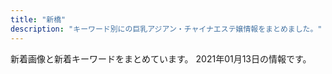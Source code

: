 ```yaml
---
title: "新橋"
description: "キーワード別にの巨乳アジアン・チャイナエステ嬢情報をまとめました。"
---
```


新着画像と新着キーワードをまとめています。
2021年01月13日の情報です。

<DmmAffiliateIns />
<KeywordTable
  shops={
    [
    {
        "url": "https://www.meedeemassage.com/",
        "img_links": [
            "https://static.wixstatic.com/media/ff29a7_47d81575374144dda595a587847070b9~mv2.jpg",
            "https://static.wixstatic.com/media/096f64_9dd53b8d3bbc46b7a5d8f8f9f83f67c0~mv2.jpg",
            "https://static.wixstatic.com/media/ff29a7_5a71cab9e560455a86a69dee65e387e6~mv2.jpg",
            "https://static.wixstatic.com/media/ff29a7_d6b424065e3946fc8a31bd093d286366~mv2.jpg",
            "https://static.wixstatic.com/media/ff29a7_d9f852b350a141b1ae8d7d80ce91ecfa~mv2.jpg",
            "https://static.wixstatic.com/media/ff29a7_996c77cb89cc4012a35bb0813c645fdf~mv2.jpg"
        ],
        "keywords": {},
        "station": "JR\u65b0\u6a4b\u99c5\u65e5\u6bd4\u8c37\u53e3",
        "name": "\u30df\u30fc\u30c7\u30a3\u30fc"
    },
    {
        "url": "http://www.es-tokyo.link",
        "station": "JR\u6d5c\u677e\u753a\u99c5\u5357\u53e3",
        "name": "Pandora*\u30d1\u30f3\u30c9\u30e9",
        "img_links": [
            "http://www.es-tokyo.link/img/momoko1.jpg",
            "http://www.es-tokyo.link/img/rin1.jpg",
            "http://www.es-tokyo.link/img/erin1.jpg",
            "http://www.es-tokyo.link/images/sys2.jpg",
            "http://www.es-tokyo.link/images/25.jpg",
            "http://www.es-tokyo.link/img/erin2.jpg",
            "http://www.es-tokyo.link/images/5.jpg",
            "http://www.es-tokyo.link/img/yui1.jpg",
            "http://www.es-tokyo.link/images/b1.jpg",
            "http://www.es-tokyo.link/images/interior_t.jpg",
            "http://www.es-tokyo.link/images/28.jpg",
            "http://www.es-tokyo.link/images/32.jpg",
            "http://www.es-tokyo.link/img/ami1.jpg",
            "http://www.es-tokyo.link/img/minami2.jpg",
            "http://www.es-tokyo.link/images/23.jpg",
            "http://www.es-tokyo.link/images/9.jpg",
            "http://www.es-tokyo.link/images/newface.jpg",
            "http://www.es-tokyo.link/images/tel.jpg",
            "http://www.es-tokyo.link/img/naomi1.jpg",
            "http://www.es-tokyo.link/img/emili1.jpg",
            "http://www.es-tokyo.link/images/s1.png",
            "http://www.es-tokyo.link/img/miwa1.jpg",
            "http://www.es-tokyo.link/images/3.jpg",
            "http://www.es-tokyo.link/images/sys1.jpg",
            "http://www.es-tokyo.link/images/19.jpg",
            "http://www.es-tokyo.link/img/suzu1.jpg",
            "http://www.es-tokyo.link/images/staff_t.jpg",
            "http://www.es-tokyo.link/images/news.jpg",
            "http://www.es-tokyo.link/images/int1.jpg",
            "http://www.es-tokyo.link/images/27.jpg",
            "http://www.es-tokyo.link/images/31.jpg",
            "http://www.es-tokyo.link/images/int2.jpg",
            "http://www.es-tokyo.link/img/mayu1.jpg",
            "http://www.es-tokyo.link/images/head.jpg",
            "http://www.es-tokyo.link/img/izumi2.jpg",
            "http://www.es-tokyo.link/images/30.jpg",
            "http://www.es-tokyo.link/images/24.jpg",
            "http://www.es-tokyo.link/images/mobile.jpg",
            "http://www.es-tokyo.link/img/kaori1.jpg",
            "http://www.es-tokyo.link/images/b2.jpg",
            "http://www.es-tokyo.link/img/minami1.jpg",
            "http://www.es-tokyo.link/images/b3.jpg",
            "http://www.es-tokyo.link/images/20.jpg",
            "http://www.es-tokyo.link/img/izumi1.jpg",
            "http://www.es-tokyo.link/images/22.jpg",
            "http://www.es-tokyo.link/img/hikari1.jpg"
        ],
        "keywords": {}
    },
    {
        "station": "JR\u7530\u753a\u99c5\u897f\u53e3",
        "img_links": [],
        "name": "\u68ee\u306e\u9999",
        "url": "https://www.morinokaori-massage.com/",
        "keywords": {}
    },
    {
        "station": "JR\u6d5c\u677e\u753a\u99c5\u5317\u53e3",
        "name": "Oriental Spa",
        "img_links": [
            "https://hamamatsucho-mensesthe.com/staff2/wp-content/uploads/2019/12/yuki22-1.png",
            "https://hamamatsucho-mensesthe.com/menu/friend.png",
            "https://hamamatsucho-mensesthe.com/staff2/wp-content/uploads/2021/01/lulu01.png",
            "https://hamamatsucho-mensesthe.com/staff/koko-s1.jpg",
            "https://hamamatsucho-mensesthe.com/kumi2.jpg",
            "https://hamamatsucho-mensesthe.com/staff2/wp-content/uploads/2020/01/ai01.png",
            "https://hamamatsucho-mensesthe.com/staff2/wp-content/uploads/2020/11/siruet.png",
            "https://hamamatsucho-mensesthe.com/button/home.png",
            "https://hamamatsucho-mensesthe.com/images/footer-r.png",
            "https://hamamatsucho-mensesthe.com/images/main-sp.jpg",
            "https://hamamatsucho-mensesthe.com/staff/yoko-s1.jpg",
            "https://hamamatsucho-mensesthe.com/kumi1.jpg",
            "https://hamamatsucho-mensesthe.com/staff/arisa-l1.jpg",
            "https://hamamatsucho-mensesthe.com/button/staff.png",
            "https://hamamatsucho-mensesthe.com/room/1.jpg",
            "https://hamamatsucho-mensesthe.com/menu/info.png",
            "https://hamamatsucho-mensesthe.com/button/sche.png",
            "https://hamamatsucho-mensesthe.com/staff/arisa-s1.jpg",
            "https://hamamatsucho-mensesthe.com/menu/gallery.png",
            "https://hamamatsucho-mensesthe.com/images/flower.png",
            "https://hamamatsucho-mensesthe.com/staff2/wp-content/uploads/2019/12/haru-1.png",
            "https://hamamatsucho-mensesthe.com/staff/koko-l1.jpg",
            "https://hamamatsucho-mensesthe.com/staff/nana-s1.jpg",
            "https://hamamatsucho-mensesthe.com/staff/yuyu-s1.jpg",
            "https://hamamatsucho-mensesthe.com/staff2/wp-content/uploads/2020/11/yuyu03.png",
            "https://hamamatsucho-mensesthe.com/2018/03/02/anna-s1.jpg",
            "https://hamamatsucho-mensesthe.com/staff2/wp-content/uploads/2020/11/momo02.png",
            "https://hamamatsucho-mensesthe.com/2018/12/21/yuyu-s1.jpg",
            "https://hamamatsucho-mensesthe.com/images/clear.png",
            "https://hamamatsucho-mensesthe.com/images/footer-l.png",
            "https://hamamatsucho-mensesthe.com/staff2/wp-content/uploads/2021/01/maki05.png",
            "https://hamamatsucho-mensesthe.com/room/3.jpg",
            "https://hamamatsucho-mensesthe.com/room/2.jpg",
            "https://hamamatsucho-mensesthe.com/2018/11/23/arisa-s1.jpg",
            "https://hamamatsucho-mensesthe.com/room/esthe1.jpg",
            "https://hamamatsucho-mensesthe.com/icon/google_plus.png",
            "https://hamamatsucho-mensesthe.com/icon/twitter.png",
            "https://hamamatsucho-mensesthe.com/menu/sche.png",
            "https://hamamatsucho-mensesthe.com/staff2/wp-content/uploads/2020/02/yaya02.png",
            "https://hamamatsucho-mensesthe.com/images/main1.jpg",
            "https://hamamatsucho-mensesthe.com/icon/facebook.png",
            "https://hamamatsucho-mensesthe.com/2018/12/21/koko-s1.jpg",
            "https://hamamatsucho-mensesthe.com/staff/yuyu-l1.jpg",
            "https://hamamatsucho-mensesthe.com/2018/06/08/hana-s2.jpg",
            "https://hamamatsucho-mensesthe.com/menu/home.png",
            "https://hamamatsucho-mensesthe.com/2018/06/12/yoko-s1.jpg",
            "https://hamamatsucho-mensesthe.com/staff2/wp-content/uploads/2019/12/nanami02-2.png",
            "https://hamamatsucho-mensesthe.com/icon/line.png",
            "https://hamamatsucho-mensesthe.com/staff/yoko-l1.jpg",
            "https://hamamatsucho-mensesthe.com/images/header3.png",
            "https://hamamatsucho-mensesthe.com/room/esthe3.jpg",
            "https://hamamatsucho-mensesthe.com/room/4.jpg",
            "https://hamamatsucho-mensesthe.com/room/esthe2.jpg",
            "https://hamamatsucho-mensesthe.com/staff/nana-l1.jpg",
            "https://hamamatsucho-mensesthe.com/2017/10/08/ruru-s1.jpg"
        ],
        "url": "https://hamamatsucho-mensesthe.com/",
        "keywords": {
            "E": 1,
            "D": 5,
            "F": 4,
            "C": 2
        }
    },
    {
        "keywords": {},
        "url": "http://www.k-harunoie.info/",
        "name": "\u6625\u306e\u5bb6",
        "img_links": [
            "http://www.k-harunoie.info/imge/service2.jpg",
            "http://www.k-harunoie.info/imge/service3.jpg",
            "http://www.k-harunoie.info/imge/s0.png",
            "http://www.k-harunoie.info/imge/s1.png",
            "http://www.k-harunoie.info/imge/p-4.jpg",
            "http://www.k-harunoie.info/imge/interior_t.jpg",
            "http://www.k-harunoie.info/imge/staff_t.jpg",
            "http://www.k-harunoie.info/imge/botton.jpg",
            "http://www.k-harunoie.info/imge/tel.png",
            "http://www.k-harunoie.info/imge/sys.png",
            "http://www.k-harunoie.info/imge/service1.jpg",
            "http://www.k-harunoie.info/imge/int2.png",
            "http://www.k-harunoie.info/imge/ta.png",
            "http://www.k-harunoie.info/imge/p-2.jpg",
            "http://www.k-harunoie.info/imge/p-1.jpg",
            "http://www.k-harunoie.info/imge/p-5.jpg"
        ],
        "station": "JR\u7530\u753a\u99c5\u6771\u53e3"
    },
    {
        "name": "\u6c34\u7121\u6708\uff5e\u307f\u306a\u3065\u304d\uff5e",
        "url": "https://minazuki-tokyo.com/",
        "keywords": {
            "87": 2,
            "86": 1,
            "90": 2,
            "83": 4,
            "C": 2
        },
        "station": "JR\u6d5c\u677e\u753a\u99c5\u5357\u53e3",
        "img_links": [
            "https://minazuki-tokyo.com/wp-content/uploads/2020/11/news06-200x200.png",
            "https://minazuki-tokyo.com/wp-content/uploads/2020/11/news05-200x200.png",
            "https://minazuki-tokyo.com/wp-content/uploads/2020/11/news05-390x195.png",
            "https://minazuki-tokyo.com/wp-content/uploads/2020/11/sub03_p.png",
            "https://minazuki-tokyo.com/wp-content/uploads/2020/11/sub04_p.png",
            "https://minazuki-tokyo.com/wp-content/uploads/2020/11/photo03.png",
            "https://minazuki-tokyo.com/wp-content/uploads/2020/11/news01-640x348.png",
            "https://minazuki-tokyo.com/wp-content/uploads/2020/11/news04-390x195.png",
            "https://minazuki-tokyo.com/wp-content/uploads/2020/11/news06-390x195.png",
            "https://minazuki-tokyo.com/wp-content/uploads/2020/11/news07-390x195.png",
            "https://minazuki-tokyo.com/wp-content/uploads/2020/11/news01-200x200.png",
            "https://minazuki-tokyo.com/wp-content/uploads/2020/11/sub02_p.png",
            "https://minazuki-tokyo.com/wp-content/uploads/2020/11/news03-200x200.png",
            "https://minazuki-tokyo.com/wp-content/uploads/2020/11/news06-640x348.png",
            "https://minazuki-tokyo.com/wp-content/uploads/2020/11/staff1-200x200.png",
            "https://minazuki-tokyo.com/wp-content/uploads/2020/11/news01-390x195.png",
            "https://minazuki-tokyo.com/wp-content/uploads/2020/11/staff2-200x200.png",
            "https://minazuki-tokyo.com/wp-content/uploads/2020/11/photo01.png",
            "https://minazuki-tokyo.com/wp-content/uploads/2020/11/top1.png",
            "https://minazuki-tokyo.com/wp-content/uploads/2020/11/photo05.png",
            "https://minazuki-tokyo.com/wp-content/uploads/2020/11/staff3.png",
            "https://minazuki-tokyo.com/wp-content/uploads/2020/11/news05-640x348.png",
            "https://minazuki-tokyo.com/wp-content/uploads/2020/11/photo02.png",
            "https://minazuki-tokyo.com/wp-content/uploads/2020/11/staff5.png",
            "https://minazuki-tokyo.com/wp-content/uploads/2020/11/photo04.png",
            "https://minazuki-tokyo.com/wp-content/uploads/2020/12/add2.png",
            "https://minazuki-tokyo.com/wp-content/uploads/2020/11/news07-640x348.png",
            "https://minazuki-tokyo.com/wp-content/uploads/2020/11/sub01_p.png",
            "https://minazuki-tokyo.com/wp-content/uploads/2020/11/staff1.png",
            "https://minazuki-tokyo.com/wp-content/uploads/2020/11/staff6.png",
            "https://minazuki-tokyo.com/wp-content/uploads/2020/11/price.png",
            "https://minazuki-tokyo.com/wp-content/uploads/2020/11/staff3-200x200.png",
            "https://minazuki-tokyo.com/wp-content/uploads/2020/11/news03-640x348.png",
            "https://minazuki-tokyo.com/wp-content/uploads/2020/11/staff2.png",
            "https://minazuki-tokyo.com/wp-content/uploads/2020/11/staff5-200x200.png",
            "https://minazuki-tokyo.com/wp-content/uploads/2020/11/news07-200x200.png",
            "https://minazuki-tokyo.com/wp-content/uploads/2020/11/news03-390x195.png",
            "https://minazuki-tokyo.com/wp-content/uploads/2020/11/staff6-200x200.png"
        ]
    },
    {
        "img_links": [
            "https://cdn.peraichi.com/userData/56b6a25c-bfe0-40b6-ae9c-73000a000007/img/5ffebabb29207/original.png"
        ],
        "url": "https://fancy-tokyo.com/",
        "name": "fancy",
        "station": "JR\u6d5c\u677e\u753a\u99c5\u5357\u53e3",
        "keywords": {}
    },
    {
        "name": "\u7e01",
        "url": "http://tamachi-en.link/",
        "img_links": [
            "http://tamachi-en.link/images/g5.jpg",
            "http://tamachi-en.link/images/zi_link.png",
            "http://tamachi-en.link/images/g2.jpg",
            "http://tamachi-en.link/images/g0.jpg",
            "http://tamachi-en.link/images/zi_staff.png",
            "http://tamachi-en.link/images/g1.jpg",
            "http://tamachi-en.link/images/g3.jpg",
            "http://tamachi-en.link/images/g4.jpg",
            "http://tamachi-en.link/images/mobile.png",
            "http://tamachi-en.link/images/new1.jpg",
            "http://tamachi-en.link/images/top.jpg",
            "http://tamachi-en.link/images/g8.jpg",
            "http://tamachi-en.link/images/g6.jpg"
        ],
        "station": "JR\u7530\u753a\u99c5\u6771\u53e3",
        "keywords": {
            "C": 15
        }
    },
    {
        "url": "http://www.shiawasenojikan.esjp.info/",
        "name": "\u5e78\u305b\u306e\u6642\u9593",
        "station": "JR\u65b0\u6a4b\u99c5\u65e5\u6bd4\u8c37\u53e3",
        "img_links": [
            "http://www.shiawasenojikan.esjp.info/files/010.jpg",
            "http://www.shiawasenojikan.esjp.info/images/sys2.jpg",
            "http://www.shiawasenojikan.esjp.info/images/news.jpg",
            "http://www.shiawasenojikan.esjp.info/images/tel.jpg",
            "http://www.shiawasenojikan.esjp.info/images/int2.jpg",
            "http://www.shiawasenojikan.esjp.info/files/009.jpg",
            "http://www.shiawasenojikan.esjp.info/images/staff_t.jpg",
            "http://www.shiawasenojikan.esjp.info/images/sys1.jpg",
            "http://www.shiawasenojikan.esjp.info/images/interior_t.jpg",
            "http://www.shiawasenojikan.esjp.info/files/003.jpg",
            "http://www.shiawasenojikan.esjp.info/images/link_t.jpg",
            "http://www.shiawasenojikan.esjp.info/images/mobile.jpg",
            "http://www.shiawasenojikan.esjp.info/images/head.jpg",
            "http://www.shiawasenojikan.esjp.info/files/001.jpg",
            "http://www.shiawasenojikan.esjp.info/files/015.jpg"
        ],
        "keywords": {
            "D": 5,
            "88": 1,
            "87": 3,
            "86": 1
        }
    },
    {
        "name": "\u30d9\u30b9\u30c8",
        "station": "JR\u6d5c\u677e\u753a\u99c5\u5317\u53e3",
        "img_links": [
            "http://es-best.info/images/slider1/01.jpg",
            "http://es-best.info/images/access/04.jpg",
            "http://es-best.info/staffPhoto/b20190304234324.jpg",
            "http://es-best.info/js/sliderLine/slide_prev.png",
            "http://es-best.info/staffPhoto/b20191003002337.jpg",
            "http://es-best.info/images/access/05.jpg",
            "http://es-best.info/staffPhoto/s20190304234324.jpg",
            "http://es-best.info/images/access/01.jpg",
            "http://es-best.info/staffPhoto/s20190304234059.jpg",
            "http://es-best.info/images/slider1/02.jpg",
            "http://es-best.info/uploadfiles/images/campaignEsBestInfo.jpg",
            "http://es-best.info/staffPhoto/b20190304234059.jpg",
            "http://es-best.info/images/slider1/04.jpg",
            "http://es-best.info/images/returnBtn.png",
            "http://es-best.info/staffPhoto/b20190220185555.jpg",
            "http://es-best.info/images/store/052.jpg",
            "http://es-best.info/staffPhoto/s20190220185555.jpg",
            "http://es-best.info/staffPhoto/b20190304234528.jpg",
            "http://es-best.info/images/access/06.jpg",
            "http://es-best.info/images/access/03.jpg",
            "http://es-best.info/staffPhoto/s20190413161507.jpg",
            "http://es-best.info/staffPhoto/b20190413161507.jpg",
            "http://es-best.info/js/sliderLine/slide_next.png",
            "http://es-best.info/staffPhoto/s20191003002337.jpg",
            "http://es-best.info/staffPhoto/s20190304234528.jpg",
            "http://es-best.info/images/access/02.jpg"
        ],
        "keywords": {
            "D": 4,
            "85": 4,
            "C": 4,
            "86": 6
        },
        "url": "http://es-best.info/"
    },
    {
        "name": "SERA",
        "station": "JR\u6d5c\u677e\u753a\u99c5\u5317\u53e3",
        "url": "https://hamamatsucho-mensesthe.net/",
        "keywords": {
            "D": 32,
            "E": 10,
            "C": 14
        },
        "img_links": [
            "https://hamamatsucho-mensesthe.net/icon/google_plus.png",
            "https://hamamatsucho-mensesthe.net/staff/top/miyu-s1.jpg",
            "https://hamamatsucho-mensesthe.net/wp/wp-content/uploads/2020/01/nao.jpg",
            "https://hamamatsucho-mensesthe.net/wp/images/top2.jpg",
            "https://hamamatsucho-mensesthe.net/wp/wp-content/uploads/2019/02/paypay2.jpg",
            "https://hamamatsucho-mensesthe.net/staff/top/mitsuki-s1.jpg",
            "https://hamamatsucho-mensesthe.net/staff/top/rin-s1.jpg",
            "https://hamamatsucho-mensesthe.net/images/clear.png",
            "https://hamamatsucho-mensesthe.net/wp/wp-content/uploads/2019/07/0677E994-1DBF-4E0E-AB70-7CA5C034B140-150x150.jpeg",
            "https://hamamatsucho-mensesthe.net/link/mens-esthe.png",
            "https://hamamatsucho-mensesthe.net/staff/top/aki-s1.jpg",
            "https://hamamatsucho-mensesthe.net/wp/icon/twitter.png",
            "https://hamamatsucho-mensesthe.net/images/footer-l.png",
            "https://hamamatsucho-mensesthe.net/staff/top/emi-s1.jpg",
            "https://hamamatsucho-mensesthe.net/room/room-l5.jpg",
            "https://hamamatsucho-mensesthe.net/room/room-l6.jpg",
            "https://hamamatsucho-mensesthe.net/wp/icon/facebook.png",
            "https://hamamatsucho-mensesthe.net/wp/wp-content/uploads/2020/01/emi-l1.jpg",
            "https://hamamatsucho-mensesthe.net/wp/images/clear.png",
            "https://hamamatsucho-mensesthe.net/room/room-l1.jpg",
            "https://hamamatsucho-mensesthe.net/icon/line.png",
            "https://hamamatsucho-mensesthe.net/wp/wp-content/uploads/2020/11/urara.jpg",
            "https://hamamatsucho-mensesthe.net/wp/images/top3.jpg",
            "https://hamamatsucho-mensesthe.net/staff/top/ayaka-s1.jpg",
            "https://hamamatsucho-mensesthe.net/wp/wp-content/uploads/2020/08/ayaka.jpg",
            "https://hamamatsucho-mensesthe.net/wp/wp-content/uploads/2020/09/rin.jpg",
            "https://hamamatsucho-mensesthe.net/room/room-l4.jpg",
            "https://hamamatsucho-mensesthe.net/icon/facebook.png",
            "https://hamamatsucho-mensesthe.net/staff/top/nao-s1.jpg",
            "https://hamamatsucho-mensesthe.net/icon/twitter.png",
            "https://hamamatsucho-mensesthe.net/wp/images/top1.jpg",
            "https://hamamatsucho-mensesthe.net/wp/wp-content/uploads/2020/02/stand-by.jpg",
            "https://hamamatsucho-mensesthe.net/images/footer-r.png",
            "https://hamamatsucho-mensesthe.net/wp/wp-content/uploads/2019/10/eri-150x150.jpg",
            "https://hamamatsucho-mensesthe.net/wp/images/mensesthe.jpg",
            "https://hamamatsucho-mensesthe.net/wp/icon/line.png",
            "https://hamamatsucho-mensesthe.net/wp/wp-content/uploads/2020/02/1714CAA8-3D57-4009-AB72-F5A8E6B60310.jpeg",
            "https://hamamatsucho-mensesthe.net/wp/wp-content/uploads/2020/10/aki-150x150.jpg",
            "https://hamamatsucho-mensesthe.net/wp/wp-content/uploads/2020/01/mitsuki.jpg",
            "https://hamamatsucho-mensesthe.net/wp/wp-content/uploads/2020/01/misaki-l2.jpg",
            "https://hamamatsucho-mensesthe.net/room/room-l2.jpg",
            "https://hamamatsucho-mensesthe.net/room/room-l3.jpg",
            "https://hamamatsucho-mensesthe.net/wp/icon/google_plus.png",
            "https://hamamatsucho-mensesthe.net/images/flower.png",
            "https://hamamatsucho-mensesthe.net/wp/wp-content/uploads/2019/05/rin-150x150.jpg",
            "https://hamamatsucho-mensesthe.net/wp/wp-content/uploads/2019/07/587590BB-96D0-4887-BE26-3B1413FF7283-150x150.jpeg"
        ]
    },
    {
        "station": "JR\u65b0\u6a4b\u99c5\u70cf\u68ee\u53e3",
        "url": "https://aroma-queen.work/",
        "keywords": {
            "\u4e73": 3,
            "D": 2,
            "E": 7,
            "\u80f8": 2,
            "G": 1,
            "\u30bb\u30af\u30b7\u30fc": 1,
            "F": 1
        },
        "name": "Aroma Coco8",
        "img_links": [
            "https://aroma-queen.work/images/st/st_angel_3.jpg",
            "https://aroma-queen.work/images/st/st_18.jpg",
            "https://aroma-queen.work/images/st/st_rinda_6.jpg",
            "https://aroma-queen.work/images/st/st_ou_3.jpg",
            "https://aroma-queen.work/images/st/st_mayumi_1.jpg",
            "https://aroma-queen.work/images/st/st_rinda_1.jpg",
            "https://aroma-queen.work/images/st/st_min_2.jpg",
            "https://aroma-queen.work/images/st/st_17.jpg",
            "https://aroma-queen.work/images/st/st_yuri_3.jpg",
            "https://aroma-queen.work/images/st/st_bibi.jpg",
            "https://aroma-queen.work/images/st/st_13.jpg",
            "https://aroma-queen.work/images/st/st_sayuri_3.jpg",
            "https://aroma-queen.work/images/week_campaign.jpg",
            "https://aroma-queen.work/images/st/st_mai_1.jpg",
            "https://aroma-queen.work/images/st/st_joy_2.jpg",
            "https://aroma-queen.work/images/st/st_aiko_1.jpg",
            "https://aroma-queen.work/images/st/st_ai1.jpg",
            "https://aroma-queen.work/images/st/st_ami_2.jpg",
            "https://aroma-queen.work/images/st/st_party_2.jpg",
            "https://aroma-queen.work/images/st/st_get_1.jpg",
            "https://aroma-queen.work/images/st/st_kaori_2.jpg",
            "https://aroma-queen.work/images/st/st_get_3.jpg",
            "https://aroma-queen.work/images/st/st_pink_2.jpg",
            "https://aroma-queen.work/images/top.png",
            "https://aroma-queen.work/images/st/st_angel_2.jpg",
            "https://aroma-queen.work/images/st/st_cake_1.jpg",
            "https://aroma-queen.work/images/st/st_ryuu_2.jpg",
            "https://aroma-queen.work/images/st/st_5_1.jpg",
            "https://aroma-queen.work/images/st/st_anan.jpg",
            "https://aroma-queen.work/images/st/st_sayuri_2.jpg",
            "https://aroma-queen.work/images/st/st_14_1.jpg",
            "https://aroma-queen.work/images/st/st_aya_1.jpg",
            "https://aroma-queen.work/images/st/st_saya_0.jpg",
            "https://aroma-queen.work/images/st/st_hara3.jpg",
            "https://aroma-queen.work/images/st/st_nuna3.jpg",
            "https://aroma-queen.work/images/st/st_mimi_1.jpg",
            "https://aroma-queen.work/images/top2.png",
            "https://aroma-queen.work/images/st/st_mirror_2.jpg",
            "https://aroma-queen.work/images/st/st_huxa.jpg",
            "https://aroma-queen.work/images/st/st_25.jpg",
            "https://aroma-queen.work/images/st/st_angel_1.jpg",
            "https://aroma-queen.work/images/st/st_saya_1.jpg",
            "https://aroma-queen.work/images/st/st_maya_1.jpg",
            "https://aroma-queen.work/images/st/st_sayuri_1.jpg",
            "https://aroma-queen.work/images/st/st_kei.jpg",
            "https://aroma-queen.work/images/st/st_chiba_1.jpg",
            "https://aroma-queen.work/images/st/st_jerry.jpg",
            "https://aroma-queen.work/images/st/st_emi.jpg",
            "https://aroma-queen.work/images/st/st_eri.jpg",
            "https://aroma-queen.work/images/st/st_22.jpg",
            "https://aroma-queen.work/images/st/st_ou_2.jpg",
            "https://aroma-queen.work/images/st/st_kaori_1.jpg",
            "https://aroma-queen.work/images/st/st_sakura_1.jpg",
            "https://aroma-queen.work/images/st/st_pink_1.jpg",
            "https://aroma-queen.work/images/st/st_ai_1.jpg",
            "https://aroma-queen.work/images/st/st_honey_1.jpg",
            "https://aroma-queen.work/images/st/st_nina_3.jpg",
            "https://aroma-queen.work/images/st/st_ai_2.jpg",
            "https://aroma-queen.work/images/st/st_kou1.jpg",
            "https://aroma-queen.work/images/st/st_aiko_2.jpg",
            "https://aroma-queen.work/images/st/st_rei_2.jpg",
            "https://aroma-queen.work/images/st/st_rena_2.jpg",
            "https://aroma-queen.work/images/st/st_yuri.jpg",
            "https://aroma-queen.work/images/st/st_risa_1.jpg",
            "https://aroma-queen.work/images/st/st_mayumi_2.jpg",
            "https://aroma-queen.work/images/st/st_nami_1.jpg",
            "https://aroma-queen.work/images/st/st_nori.jpg",
            "https://aroma-queen.work/images/st/st_aigo.jpg",
            "https://aroma-queen.work/images/st/st_17_1.jpg",
            "https://aroma-queen.work/images/st/st_sasa_3.jpg",
            "https://aroma-queen.work/images/st/st_saya_2.jpg",
            "https://aroma-queen.work/images/st/st_jenny2.jpg",
            "https://aroma-queen.work/images/st/st_kiki2.jpg",
            "https://aroma-queen.work/images/st/st_gei.jpg",
            "https://aroma-queen.work/images/st/st_mirror_3.jpg",
            "https://aroma-queen.work/images/st/st_ai.jpg",
            "https://aroma-queen.work/images/st/st_four1.jpg",
            "https://aroma-queen.work/images/st/st_koko.jpg",
            "https://aroma-queen.work/images/st/st_19.jpg",
            "https://aroma-queen.work/images/st/st_nana_1.jpg",
            "https://aroma-queen.work/images/st/st_dan_2.jpg",
            "https://aroma-queen.work/images/st/st_16_1.jpg",
            "https://aroma-queen.work/images/st/st_nuna.jpg",
            "https://aroma-queen.work/images/st/st_20.jpg",
            "https://aroma-queen.work/images/st/st_nan.jpg",
            "https://aroma-queen.work/images/st/st_pink_3.jpg",
            "https://aroma-queen.work/images/st/st_dan_1.jpg",
            "https://aroma-queen.work/images/top_campaign_spring.jpg",
            "https://aroma-queen.work/images/st/st_min_4.jpg",
            "https://aroma-queen.work/images/st/st_hara.jpg",
            "https://aroma-queen.work/images/st/st_minto_1.jpg",
            "https://aroma-queen.work/images/st/st_jasmine_1.jpg",
            "https://aroma-queen.work/images/st/st_pink_4.jpg",
            "https://aroma-queen.work/images/st/st_17_2.jpg",
            "https://aroma-queen.work/images/st/st_7_1.jpg",
            "https://aroma-queen.work/images/top_campaign_dec.jpg",
            "https://aroma-queen.work/images/st/st_.jpg",
            "https://aroma-queen.work/images/st/st_sofea_2.jpg",
            "https://aroma-queen.work/images/st/st_rei.jpg",
            "https://aroma-queen.work/images/st/st_10_1.jpg",
            "https://aroma-queen.work/images/st/st_hana_1.jpg",
            "https://aroma-queen.work/images/st/st_hana_2.jpg",
            "https://aroma-queen.work/images/st/st_koko_1.jpg",
            "https://aroma-queen.work/images/st/st_coco_1.jpg",
            "https://aroma-queen.work/images/st/st_cindy.jpg",
            "https://aroma-queen.work/images/st/st_rinda_2.jpg",
            "https://aroma-queen.work/images/st/st_ou_1.jpg",
            "https://aroma-queen.work/images/st/st_joy.jpg",
            "https://aroma-queen.work/images/st/st_21.jpg",
            "https://aroma-queen.work/images/st/st_koy_2.jpg",
            "https://aroma-queen.work/images/st/st_yuri_2.jpg",
            "https://aroma-queen.work/images/st/st_chiba_2.jpg",
            "https://aroma-queen.work/images/st/st_lucy_3.jpg",
            "https://aroma-queen.work/images/st/st_rei_3.jpg",
            "https://aroma-queen.work/images/st/st_shizuka_1.jpg",
            "https://aroma-queen.work/images/st/st_kiki_1.jpg",
            "https://aroma-queen.work/images/st/st_aya.jpg",
            "https://aroma-queen.work/images/st/st_emi_1.jpg",
            "https://aroma-queen.work/images/st/st_joy_1.jpg",
            "https://aroma-queen.work/images/st/st_bibi_2.jpg",
            "https://aroma-queen.work/images/st/st_bibi_1.jpg",
            "https://aroma-queen.work/images/st/st_jenny.jpg",
            "https://aroma-queen.work/images/st/st_kou2.jpg",
            "https://aroma-queen.work/images/st/st_yuyu.jpg",
            "https://aroma-queen.work/images/st/st_chiba_4.jpg",
            "https://aroma-queen.work/images/st/st_jj_1.jpg"
        ]
    },
    {
        "url": "http://romantic-est.com/",
        "keywords": {},
        "img_links": [
            "http://romantic-est.com/images/con01.jpg",
            "http://romantic-est.com/images/mainvisual_02_s.jpg",
            "http://romantic-est.com/images/cg05.jpg",
            "http://romantic-est.com/images/sw_home.png",
            "http://romantic-est.com/images/cg021.jpg",
            "http://romantic-est.com/images/cg04.jpg",
            "http://romantic-est.com/images/cg032.jpg",
            "http://romantic-est.com/images/mainvisual_01_s.jpg",
            "http://romantic-est.com/images/cg03.jpg",
            "http://romantic-est.com/images/cg011.jpg",
            "http://romantic-est.com/images/req_03.jpg",
            "http://romantic-est.com/images/icon_new.png",
            "http://romantic-est.com/images/mainvisual_02.jpg",
            "http://romantic-est.com/images/con03.jpg",
            "http://romantic-est.com/images/mainvisual_01.jpg",
            "http://romantic-est.com/images/cg01.jpg",
            "http://romantic-est.com/images/trigger.jpg",
            "http://romantic-est.com/images/cg041.jpg",
            "http://romantic-est.com/images/cg031.jpg",
            "http://romantic-est.com/images/sys03.jpg",
            "http://romantic-est.com/images/sw_tel.png",
            "http://romantic-est.com/images/sys02.jpg",
            "http://romantic-est.com/images/head_interior.jpg",
            "http://romantic-est.com/images/con02.jpg",
            "http://romantic-est.com/images/cg02.jpg",
            "http://romantic-est.com/images/cg06.jpg",
            "http://romantic-est.com/images/sys01.jpg",
            "http://romantic-est.com/images/head_therapist.jpg"
        ],
        "station": "JR\u65b0\u6a4b\u99c5\u70cf\u68ee\u53e3",
        "name": "\u30a2\u30ea\u30b9 Aroma \u65b0\u6a4b\u5e97"
    },
    {
        "url": "http://kokoro-spa.info/",
        "img_links": [
            "http://kokoro-spa.info/img/ttl_info.png",
            "http://kokoro-spa.info/img/shop/no-pic.jpg",
            "http://kokoro-spa.info/img/qrcode.png",
            "http://kokoro-spa.info/img/pickup.jpg",
            "http://kokoro-spa.info/img/slider/2.jpg",
            "http://kokoro-spa.info/img/ttl_news.png",
            "http://kokoro-spa.info/img/shop/kanban.jpg"
        ],
        "station": "JR\u65b0\u6a4b\u99c5\u70cf\u68ee\u53e3",
        "name": "\u672a\u6765",
        "keywords": {}
    },
    {
        "img_links": [
            "http://shiawase.mssg.jp/images/staff/sta_023.jpg",
            "http://shiawase.mssg.jp/images/staff_image/staff_d02b.jpg",
            "http://shiawase.mssg.jp/images/staff/sta_04.jpg",
            "http://shiawase.mssg.jp/images/gallery/gallery_403.jpg",
            "http://shiawase.mssg.jp/images/home/index_tel.jpg",
            "http://shiawase.mssg.jp/images/gallery/gallery_01.jpg",
            "http://shiawase.mssg.jp/images/staff/sta_0z9.jpg",
            "http://shiawase.mssg.jp/images/home/top_qp.jpg",
            "http://shiawase.mssg.jp/images/top/top_03.jpg",
            "http://shiawase.mssg.jp/images/staff_one/staff_one_08.png",
            "http://shiawase.mssg.jp/images/staff_image/staff_d04.jpg",
            "http://shiawase.mssg.jp/images/top/top_02.jpg",
            "http://shiawase.mssg.jp/images/staff/sta_08.jpg",
            "http://shiawase.mssg.jp/images/staff/sta_0z2.jpg",
            "http://shiawase.mssg.jp/images/gallery/gallery_402.jpg",
            "http://shiawase.mssg.jp/images/top/top_05.jpg",
            "http://shiawase.mssg.jp/images/staff_one/staff_one_03.jpg",
            "http://shiawase.mssg.jp/images/top/top_08.png",
            "http://shiawase.mssg.jp/images/home/index_qup.jpg",
            "http://shiawase.mssg.jp/images/gallery/gallery_104.jpg",
            "http://shiawase.mssg.jp/images/system/syatem_301.jpg",
            "http://shiawase.mssg.jp/images/staff/sta_0z10.jpg",
            "http://shiawase.mssg.jp/images/gallery/gallery_401.jpg",
            "http://shiawase.mssg.jp/images/home/QR.png",
            "http://shiawase.mssg.jp/images/system/syatem_303.jpg",
            "http://shiawase.mssg.jp/images/gallery/gallery_102.jpg",
            "http://shiawase.mssg.jp/images/staff_one/staff_one_01.jpg",
            "http://shiawase.mssg.jp/images/staff_one/staff_one_04.jpg",
            "http://shiawase.mssg.jp/images/staff_one/staff_one_05.jpg",
            "http://shiawase.mssg.jp/images/home/index_page_top.jpg",
            "http://shiawase.mssg.jp/images/gallery/gallery_101.jpg",
            "http://shiawase.mssg.jp/images/staff_image/staff_d02.jpg",
            "http://shiawase.mssg.jp/images/staff_image/staff_d01a.jpg",
            "http://shiawase.mssg.jp/images/staff/sta_021.jpg",
            "http://shiawase.mssg.jp/images/top/top_04.jpg",
            "http://shiawase.mssg.jp/images/top/top_01.jpg",
            "http://shiawase.mssg.jp/images/home/index_04.jpg",
            "http://shiawase.mssg.jp/images/staff_one/staff_one_02.jpg",
            "http://shiawase.mssg.jp/images/gallery/gallery_404.jpg",
            "http://shiawase.mssg.jp/images/staff/sta_010.jpg",
            "http://shiawase.mssg.jp/images/staff_image/staff_d03.jpg",
            "http://shiawase.mssg.jp/images/staff_one/staff_one_top.jpg",
            "http://shiawase.mssg.jp/images/gallery/gallery_103.jpg",
            "http://shiawase.mssg.jp/images/gallery/gallery_top.jpg",
            "http://shiawase.mssg.jp/images/top/top_06.jpg",
            "http://shiawase.mssg.jp/images/staff/sta_0z12.jpg",
            "http://shiawase.mssg.jp/images/staff/staff_top.jpg",
            "http://shiawase.mssg.jp/images/staff_image/staff_d01b.jpg",
            "http://shiawase.mssg.jp/images/staff/sta_0z8.jpg",
            "http://shiawase.mssg.jp/images/home/index_03.jpg",
            "http://shiawase.mssg.jp/images/staff_one/staff_one_07.png",
            "http://shiawase.mssg.jp/images/staff/sta_03.jpg",
            "http://shiawase.mssg.jp/images/staff/sta_01.jpg",
            "http://shiawase.mssg.jp/images/system/syatem_302.jpg"
        ],
        "keywords": {},
        "url": "http://shiawase.mssg.jp/",
        "name": "\u3057\u3042\u308f\u305b\uff5eSHIAWASE\uff5e",
        "station": "JR\u7530\u753a\u99c5\u897f\u53e3"
    },
    {
        "name": "Artemis",
        "keywords": {
            "F": 14,
            "E": 7,
            "C": 14
        },
        "url": "https://hamamatsucho-esthe.work/",
        "img_links": [
            "https://hamamatsucho-esthe.work/images/clear.png",
            "https://hamamatsucho-esthe.work/2018/09/10/sora-s1.jpg",
            "https://hamamatsucho-esthe.work/images/footer-l.png",
            "https://hamamatsucho-esthe.work/staff/maki-l1.jpg",
            "https://hamamatsucho-esthe.work/menu/home.png",
            "https://hamamatsucho-esthe.work/staff/maki-s1.jpg",
            "https://hamamatsucho-esthe.work/2020/07/30/maki-s1.jpg",
            "https://hamamatsucho-esthe.work/staff/riko-s1.jpg",
            "https://hamamatsucho-esthe.work/2019/01/14/emi-s1.jpg",
            "https://hamamatsucho-esthe.work/2018/11/09/kana-s1.jpg",
            "https://hamamatsucho-esthe.work/staff/momo-l1.jpg",
            "https://hamamatsucho-esthe.work/staff/sora-s1.jpg",
            "https://hamamatsucho-esthe.work/room/1-s.jpg",
            "https://hamamatsucho-esthe.work/button/staff.png",
            "https://hamamatsucho-esthe.work/staff/yuki-l1.jpg",
            "https://hamamatsucho-esthe.work/images/qrcode.png",
            "https://hamamatsucho-esthe.work/button/blog.png",
            "https://hamamatsucho-esthe.work/staff/nanami-s1.jpg",
            "https://hamamatsucho-esthe.work/icon/twitter.png",
            "https://hamamatsucho-esthe.work/menu/blog.png",
            "https://hamamatsucho-esthe.work/staff/momo-s1.jpg",
            "https://hamamatsucho-esthe.work/2019/05/25/riko-s1.jpg",
            "https://hamamatsucho-esthe.work/images/main-sp.jpg",
            "https://hamamatsucho-esthe.work/room/3-s.jpg",
            "https://hamamatsucho-esthe.work/2019/06/14/riri-s1.jpg",
            "https://hamamatsucho-esthe.work/2018/12/26/sayaka-s1.jpg",
            "https://hamamatsucho-esthe.work/icon/google_plus.png",
            "https://hamamatsucho-esthe.work/2020/01/05/yuki-s1.jpg",
            "https://hamamatsucho-esthe.work/icon/facebook.png",
            "https://hamamatsucho-esthe.work/menu/gallery.png",
            "https://hamamatsucho-esthe.work/images/flower.png",
            "https://hamamatsucho-esthe.work/images/footer-r.png",
            "https://hamamatsucho-esthe.work/button/home.png",
            "https://hamamatsucho-esthe.work/room/esthe2.jpg",
            "https://hamamatsucho-esthe.work/room/esthe3.jpg",
            "https://hamamatsucho-esthe.work/icon/line.png",
            "https://hamamatsucho-esthe.work/room/3-l.jpg",
            "https://hamamatsucho-esthe.work/menu/info.png",
            "https://hamamatsucho-esthe.work/room/4-l.jpg",
            "https://hamamatsucho-esthe.work/room/esthe1.jpg",
            "https://hamamatsucho-esthe.work/images/main1.jpg",
            "https://hamamatsucho-esthe.work/staff/sora-l1.jpg",
            "https://hamamatsucho-esthe.work/menu/friend.png",
            "https://hamamatsucho-esthe.work/2019/11/05/nanami-s1.jpg",
            "https://hamamatsucho-esthe.work/staff/nanami-l1.jpg",
            "https://hamamatsucho-esthe.work/room/2-s.jpg",
            "https://hamamatsucho-esthe.work/room/4-s.jpg",
            "https://hamamatsucho-esthe.work/2019/05/25/koko-s1.jpg",
            "https://hamamatsucho-esthe.work/2020/11/06/momo-s1.jpg",
            "https://hamamatsucho-esthe.work/2018/09/10/misa-s1.jpg",
            "https://hamamatsucho-esthe.work/room/2-l.jpg",
            "https://hamamatsucho-esthe.work/room/1-l.jpg",
            "https://hamamatsucho-esthe.work/staff/yuki-s1.jpg"
        ],
        "station": "JR\u6d5c\u677e\u753a\u99c5\u5317\u53e3"
    },
    {
        "img_links": [
            "http://es-leon.link/images/guide7.jpg",
            "http://es-leon.link/images/nav_link07_no.png",
            "http://es-leon.link/photos/sites/45/2020/10/2020101205420372.jpg",
            "http://es-leon.link/images/slider00.jpg",
            "http://es-leon.link/photos/sites/45/2020/10/2020101318405051.jpg",
            "http://es-leon.link/images/guide1.jpg",
            "http://es-leon.link/photos/sites/45/2020/10/2020100103284496.jpg",
            "http://es-leon.link/images/guide2.png",
            "http://es-leon.link/images/img_info.jpg",
            "http://es-leon.link/photos/sites/45/2020/11/2020110919593136.jpg",
            "http://es-leon.link/photos/sites/45/2020/10/2020101318402898.jpg",
            "http://es-leon.link/images/lineline.png",
            "http://es-leon.link/photos/sites/45/2021/01/2021010815022674.jpg",
            "http://es-leon.link/photos/sites/45/2020/10/2020100103205050.jpg",
            "http://es-leon.link/photos/sites/45/2020/12/2020122013214830.jpg",
            "http://es-leon.link/photos/sites/45/2020/10/2020102507495672.jpg",
            "http://es-leon.link/photos/sites/45/2020/10/2020100103034891.jpg",
            "http://es-leon.link/photos/sites/45/2020/10/2020101404192576.jpg",
            "http://es-leon.link/images/guide6.jpg",
            "http://es-leon.link/images/guide8.jpg",
            "http://es-leon.link/photos/sites/45/2020/10/2020100103240520.jpg",
            "http://es-leon.link/images/pagetop.jpg",
            "http://es-leon.link/photos/sites/45/2020/10/2020102507510838.jpg",
            "http://es-leon.link/photos/sites/45/2020/10/2020100103205186.jpg",
            "http://es-leon.link/photos/sites/45/2020/10/2020102507504664.jpg",
            "http://es-leon.link/images/nav_link02_no.png",
            "http://es-leon.link/images/nav_link03_no.png",
            "http://es-leon.link/photos/sites/45/2020/10/2020100103293996.jpg",
            "http://es-leon.link/photos/sites/45/2020/11/2020110919583922.jpg",
            "http://es-leon.link/photos/sites/45/2020/10/202010120813040.jpg",
            "http://es-leon.link/images/qr.png",
            "http://es-leon.link/photos/sites/45/2021/01/2021010815013824.jpg",
            "http://es-leon.link/photos/sites/45/2020/10/2020101318404076.jpg",
            "http://es-leon.link/images/guide1.png",
            "http://es-leon.link/photos/sites/45/2020/10/2020102507503499.jpg",
            "http://es-leon.link/photos/sites/45/2020/10/2020100103293971.jpg",
            "http://es-leon.link/images/slider02.jpg",
            "http://es-leon.link/photos/sites/45/2020/10/2020101208124541.jpg",
            "http://es-leon.link/photos/sites/45/2020/11/2020110919595348.jpg",
            "http://es-leon.link/photos/sites/45/2020/10/2020100103205130.jpg",
            "http://es-leon.link/images/nav_link06_no.png",
            "http://es-leon.link/images/card.png",
            "http://es-leon.link/images/guide4.jpg",
            "http://es-leon.link/images/header.png",
            "http://es-leon.link/images/profile.png",
            "http://es-leon.link/images/guide3.jpg",
            "http://es-leon.link/images/slider04.jpg",
            "http://es-leon.link/photos/sites/45/2020/10/2020102507501385.jpg",
            "http://es-leon.link/photos/sites/45/2020/10/2020101318300043.jpg",
            "http://es-leon.link/photos/sites/45/2020/12/2020120315084829.jpg",
            "http://es-leon.link/photos/sites/45/2020/11/2020110919573849.jpg",
            "http://es-leon.link/photos/sites/45/2020/11/2020111904152242.jpg",
            "http://es-leon.link/images/nav_link05_no.png",
            "http://es-leon.link/photos/sites/45/2020/11/2020110219263997.jpg",
            "http://es-leon.link/photos/sites/45/2020/10/202010120812266.jpg",
            "http://es-leon.link/images/nav_link01_no.png",
            "http://es-leon.link/photos/sites/45/2020/10/2020100103294056.jpg",
            "http://es-leon.link/images/slider03.jpg",
            "http://es-leon.link/photos/sites/45/2020/10/2020100103240526.jpg",
            "http://es-leon.link/images/slider01.jpg",
            "http://es-leon.link/images/guide5.jpg",
            "http://es-leon.link/photos/sites/45/2020/11/2020110919590942.jpg",
            "http://es-leon.link/photos/sites/45/2021/01/2021011203314329.jpg",
            "http://es-leon.link/photos/sites/45/2020/10/2020101205422328.jpg",
            "http://es-leon.link/photos/sites/45/2020/12/2020120418570321.jpg",
            "http://es-leon.link/images/nav_link04_no.png",
            "http://es-leon.link/photos/sites/45/2020/10/202010010328436.jpg",
            "http://es-leon.link/photos/sites/45/2020/12/2020120418563847.jpg",
            "http://es-leon.link/images/guide2.jpg",
            "http://es-leon.link/photos/sites/45/2021/01/2021010815020621.jpg",
            "http://es-leon.link/photos/sites/45/2020/10/2020101318294854.jpg",
            "http://es-leon.link/photos/sites/45/2020/10/2020101205424345.jpg",
            "http://es-leon.link/photos/sites/45/2020/11/2020112005145015.jpg"
        ],
        "station": "JR\u65b0\u6a4b\u99c5\u70cf\u68ee\u53e3",
        "url": "http://es-leon.link/",
        "keywords": {
            "90": 2,
            "88": 8,
            "84": 4,
            "86": 12,
            "\u80f8": 1,
            "85": 11
        },
        "name": "LEON"
    },
    {
        "name": "Tami",
        "img_links": [
            "http://body-heal.net/staffPhoto/b20190117105438.jpg",
            "http://body-heal.net/staffPhoto/b20180926231950.jpg",
            "http://body-heal.net/staffPhoto/b20180721035111.jpg",
            "http://body-heal.net/js/sliderLine/slide_prev.png",
            "http://body-heal.net/staffPhoto/b20190608220420.jpg",
            "http://body-heal.net/images/access/03.jpg",
            "http://body-heal.net/images/access/01.jpg",
            "http://body-heal.net/images/access/04.jpg",
            "http://body-heal.net/images/show.jpg",
            "http://body-heal.net/uploadfiles/images/campaignBodyHealNet.jpg",
            "http://body-heal.net/images/store/06.jpg",
            "http://body-heal.net/images/store/04.jpg",
            "http://body-heal.net/js/sliderLine/slide_next.png",
            "http://body-heal.net/images/access/05.jpg",
            "http://body-heal.net/images/store/05.jpg",
            "http://body-heal.net/staffPhoto/b20190218130854.jpg",
            "http://body-heal.net/images/access/02.jpg",
            "http://body-heal.net/staffPhoto/b20190608222039.jpg",
            "http://body-heal.net/staffPhoto/b20190120201033.jpg",
            "http://body-heal.net/images/store/01.jpg"
        ],
        "station": "JR\u7530\u753a\u99c5\u4e09\u7530\u53e3",
        "keywords": {
            "84": 4,
            "85": 4,
            "E": 6,
            "88": 10,
            "87": 6
        },
        "url": "http://body-heal.net/"
    },
    {
        "img_links": [
            "http://heal-arm.com/wp-content/uploads/sites/6/2020/05/4.jpg",
            "http://heal-arm.com/wp-content/uploads/sites/6/elementor/thumbs/favicon-p04pr4k6jngsiakzwccm2bkknysbm22i953lrof2dk.png",
            "http://heal-arm.com/wp-content/uploads/sites/6/2020/05/3.jpg",
            "http://heal-arm.com/wp-content/uploads/sites/6/2020/12/1.jpg",
            "http://heal-arm.com/wp-content/uploads/sites/6/2020/05/1-1.jpg",
            "http://heal-arm.com/wp-content/uploads/sites/6/2020/05/2-1.jpg",
            "http://heal-arm.com/wp-content/uploads/sites/6/2020/12/2.jpg",
            "http://heal-arm.com/wp-content/uploads/sites/6/2020/05/3-1.jpg",
            "http://heal-arm.com/wp-content/uploads/sites/6/2020/05/2.jpg",
            "http://heal-arm.com/wp-content/uploads/sites/6/2020/05/favicon.png",
            "http://heal-arm.com/wp-content/uploads/sites/6/2020/05/1.jpg"
        ],
        "keywords": {},
        "station": "JR\u65b0\u6a4b\u99c5\u65e5\u6bd4\u8c37\u53e3",
        "name": "\u862d \u990a\u8eab\u9928",
        "url": "http://heal-arm.com/"
    },
    {
        "station": "JR\u6d5c\u677e\u753a\u99c5\u5357\u53e3",
        "url": "http://yukizhouse00.web.fc2.com/",
        "img_links": [
            "http://yukizhouse00.web.fc2.com/images/slider/slid2.jpg",
            "http://yukizhouse00.web.fc2.com/images/portfolio/work-4.jpg",
            "http://yukizhouse00.web.fc2.com/images/portfolio/work-2.jpg",
            "http://yukizhouse00.web.fc2.com/images/portfolio/work-5.jpg",
            "http://yukizhouse00.web.fc2.com/images/portfolio/work-3.jpg",
            "http://yukizhouse00.web.fc2.com/images/slider/slid1.jpg",
            "http://yukizhouse00.web.fc2.com/images/portfolio/work-6.jpg",
            "http://yukizhouse00.web.fc2.com/images/portfolio/work-1.jpg"
        ],
        "name": "Yuki\u2019s House",
        "keywords": {}
    }
]
}
/>
<DmmAffiliateScript />
